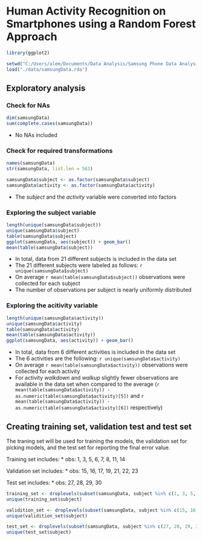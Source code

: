 # Human Activity Recognition on Smartphones using a Random Forest Approach

```r

library(ggplot2)
```


```r

setwd("C:/Users/alem/Documents/Data Analysis/Samsung Phone Data Analysis")
load("./data/samsungData.rda")
```

## Exploratory analysis

### Check for NAs


```r

dim(samsungData)
sum(complete.cases(samsungData))
```

* No NAs included

### Check for required transformations

```r

names(samsungData)
str(samsungData, list.len = 563)

samsungData$subject <- as.factor(samsungData$subject)
samsungData$activity <- as.factor(samsungData$activity)

```

* The *subject* and the *activity* variable were converted into factors

### Exploring the subject variable

```r

length(unique(samsungData$subject))
unique(samsungData$subject)
table(samsungData$subject)
ggplot(samsungData, aes(subject)) + geom_bar()
mean(table(samsungData$subject))
```

* In total, data from 21 different subjects is included in the data set
* The 21 different subjects were labeled as follows: `r unique(samsungData$subject)`
* On average `r mean(table(samsungData$subject))` observations were collected for each subject
* The number of observations per subject is nearly uniformly distributed

### Exploring the acitivity variable

```r

length(unique(samsungData$activity))
unique(samsungData$activity)
table(samsungData$activity)
mean(table(samsungData$activity))
ggplot(samsungData, aes(activity)) + geom_bar()
```

* In total, data from 6 different activities is included in the data set
* The 6 activities are the following: `r unique(samsungData$activity)`
* On average `r mean(table(samsungData$activity))` observations were collected for each activity
* For activity *walkdown* and *walkup* slightly fewer observations are available in the data set when compared to the average (`r mean(table(samsungData$activity)) - as.numeric(table(samsungData$activity)[5])` and `r mean(table(samsungData$activity)) - as.numeric(table(samsungData$activity)[6])` respectively)

## Creating training set, validation test and test set

The traning set will be used for training the models, the validation set for picking models, and the test set for reporting the final error value.

Training set includes:
* obs: 1, 3, 5, 6, 7, 8, 11, 14

Validation set includes:
* obs: 15, 16, 17, 19, 21, 22, 23

Test set includes:
* obs: 27, 28, 29, 30

```r

training_set <- droplevels(subset(samsungData, subject %in% c(1, 3, 5, 6, 7, 8, 11, 14)))
unique(training_set$subject)

validition_set <- droplevels(subset(samsungData, subject %in% c(15, 16, 17, 19, 21, 22, 23)))
unique(validition_set$subject)

test_set <- droplevels(subset(samsungData, subject %in% c(27, 28, 29, 30)))
unique(test_set$subject)

```







